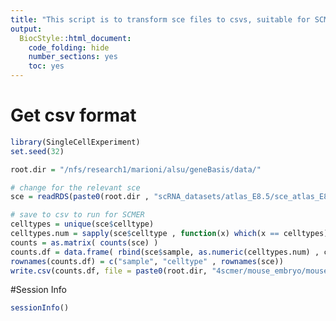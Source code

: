 ```yaml
---
title: "This script is to transform sce files to csvs, suitable for SCMER runs."
output:
  BiocStyle::html_document:
    code_folding: hide
    number_sections: yes
    toc: yes  
---
```


# Get csv format

```r

library(SingleCellExperiment)
set.seed(32)

root.dir = "/nfs/research1/marioni/alsu/geneBasis/data/"

# change for the relevant sce
sce = readRDS(paste0(root.dir , "scRNA_datasets/atlas_E8.5/sce_atlas_E8.5.Rds"))

# save to csv to run for SCMER
celltypes = unique(sce$celltype)
celltypes.num = sapply(sce$celltype , function(x) which(x == celltypes))
counts = as.matrix( counts(sce) )
counts.df = data.frame( rbind(sce$sample, as.numeric(celltypes.num) , counts) )
rownames(counts.df) = c("sample", "celltype" , rownames(sce))
write.csv(counts.df, file = paste0(root.dir, "4scmer/mouse_embryo/mouse_embryo.csv") , row.names = TRUE)


```



#Session Info

```r
sessionInfo()
```
